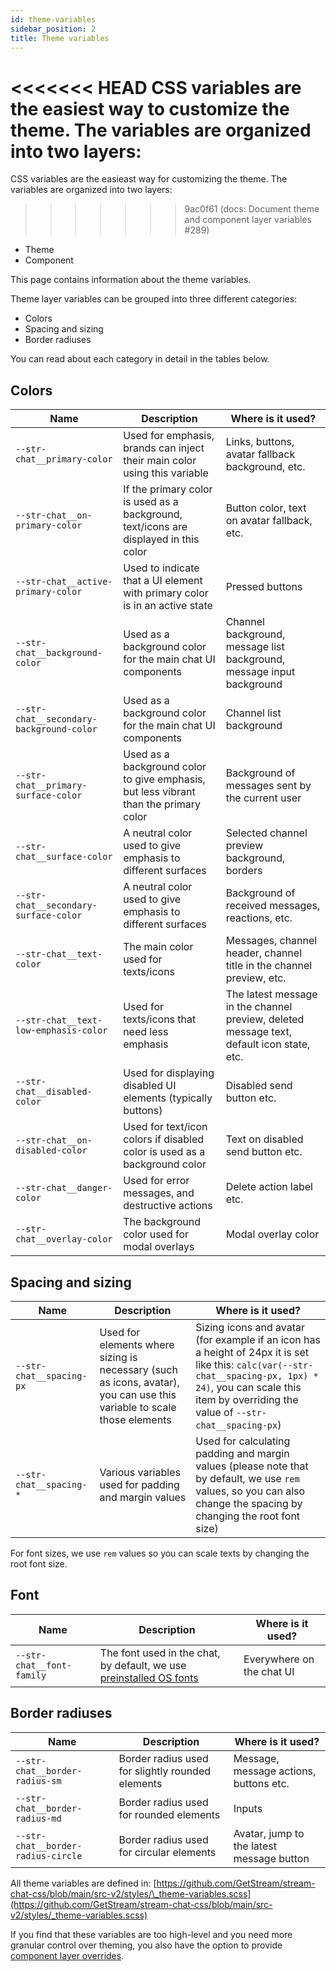 ```yaml
---
id: theme-variables
sidebar_position: 2
title: Theme variables
---
```


<<<<<<< HEAD
CSS variables are the easiest way to customize the theme. The variables are organized into two layers:
=======
CSS variables are the easieast way for customizing the theme. The variables are organized into two layers:

> > > > > > > 9ac0f61 (docs: Document theme and component layer variables #289)

- Theme
- Component

This page contains information about the theme variables.

Theme layer variables can be grouped into three different categories:

- Colors
- Spacing and sizing
- Border radiuses

You can read about each category in detail in the tables below.

## Colors

| Name                                     | Description                                                                          | Where is it used?                                                                         |
| ---------------------------------------- | ------------------------------------------------------------------------------------ | ----------------------------------------------------------------------------------------- |
| `--str-chat__primary-color`              | Used for emphasis, brands can inject their main color using this variable            | Links, buttons, avatar fallback background, etc.                                          |
| `--str-chat__on-primary-color`           | If the primary color is used as a background, text/icons are displayed in this color | Button color, text on avatar fallback, etc.                                               |
| `--str-chat__active-primary-color`       | Used to indicate that a UI element with primary color is in an active state          | Pressed buttons                                                                           |
| `--str-chat__background-color`           | Used as a background color for the main chat UI components                           | Channel background, message list background, message input background                     |
| `--str-chat__secondary-background-color` | Used as a background color for the main chat UI components                           | Channel list background                                                                   |
| `--str-chat__primary-surface-color`      | Used as a background color to give emphasis, but less vibrant than the primary color | Background of messages sent by the current user                                           |
| `--str-chat__surface-color`              | A neutral color used to give emphasis to different surfaces                          | Selected channel preview background, borders                                              |
| `--str-chat__secondary-surface-color`    | A neutral color used to give emphasis to different surfaces                          | Background of received messages, reactions, etc.                                          |
| `--str-chat__text-color`                 | The main color used for texts/icons                                                  | Messages, channel header, channel title in the channel preview, etc.                      |
| `--str-chat__text-low-emphasis-color`    | Used for texts/icons that need less emphasis                                         | The latest message in the channel preview, deleted message text, default icon state, etc. |
| `--str-chat__disabled-color`             | Used for displaying disabled UI elements (typically buttons)                         | Disabled send button etc.                                                                 |
| `--str-chat__on-disabled-color`          | Used for text/icon colors if disabled color is used as a background color            | Text on disabled send button etc.                                                         |
| `--str-chat__danger-color`               | Used for error messages, and destructive actions                                     | Delete action label etc.                                                                  |
| `--str-chat__overlay-color`              | The background color used for modal overlays                                         | Modal overlay color                                                                       |

## Spacing and sizing

| Name                     | Description                                                                                                            | Where is it used?                                                                                                                                                                                                     |
| ------------------------ | ---------------------------------------------------------------------------------------------------------------------- | --------------------------------------------------------------------------------------------------------------------------------------------------------------------------------------------------------------------- |
| `--str-chat__spacing-px` | Used for elements where sizing is necessary (such as icons, avatar), you can use this variable to scale those elements | Sizing icons and avatar (for example if an icon has a height of 24px it is set like this: `calc(var(--str-chat__spacing-px, 1px) * 24)`, you can scale this item by overriding the value of `--str-chat__spacing-px`) |
| `--str-chat__spacing-*`  | Various variables used for padding and margin values                                                                   | Used for calculating padding and margin values (please note that by default, we use `rem` values, so you can also change the spacing by changing the root font size)                                                  |

For font sizes, we use `rem` values so you can scale texts by changing the root font size.

## Font

| Name                      | Description                                                                                         | Where is it used?         |
| ------------------------- | --------------------------------------------------------------------------------------------------- | ------------------------- |
| `--str-chat__font-family` | The font used in the chat, by default, we use [preinstalled OS fonts](https://systemfontstack.com/) | Everywhere on the chat UI |

## Border radiuses

| Name                               | Description                                      | Where is it used?                         |
| ---------------------------------- | ------------------------------------------------ | ----------------------------------------- |
| `--str-chat__border-radius-sm`     | Border radius used for slightly rounded elements | Message, message actions, buttons etc.    |
| `--str-chat__border-radius-md`     | Border radius used for rounded elements          | Inputs                                    |
| `--str-chat__border-radius-circle` | Border radius used for circular elements         | Avatar, jump to the latest message button |

All theme variables are defined in: [https://github.com/GetStream/stream-chat-css/blob/main/src-v2/styles/\_theme-variables.scss](https://github.com/GetStream/stream-chat-css/blob/main/src-v2/styles/_theme-variables.scss)

If you find that these variables are too high-level and you need more granular control over theming, you also have the option to provide [component layer overrides](./component-variables.mdx).
